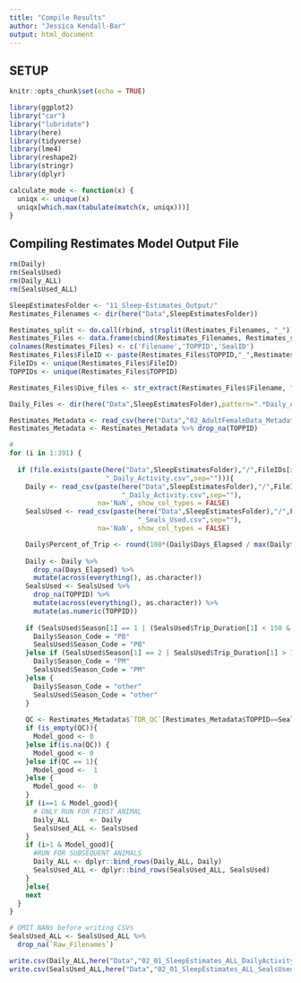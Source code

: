 ```yaml
---
title: "Compile Results"
author: "Jessica Kendall-Bar"
output: html_document
---
```


## SETUP 

```r
knitr::opts_chunk$set(echo = TRUE)

library(ggplot2)
library("car")
library("lubridate")
library(here)
library(tidyverse)
library(lme4)
library(reshape2)
library(stringr)
library(dplyr)

calculate_mode <- function(x) {
  uniqx <- unique(x)
  uniqx[which.max(tabulate(match(x, uniqx)))]
}
```

## Compiling Restimates Model Output File

```r
rm(Daily)
rm(SealsUsed)
rm(Daily_ALL)
rm(SealsUsed_ALL)

SleepEstimatesFolder <- "11_Sleep-Estimates_Output/"
Restimates_Filenames <- dir(here("Data",SleepEstimatesFolder))

Restimates_split <- do.call(rbind, strsplit(Restimates_Filenames, "_"))[, 1:2]
Restimates_Files <- data.frame(cbind(Restimates_Filenames, Restimates_split))
colnames(Restimates_Files) <- c('Filename','TOPPID','SealID')
Restimates_Files$FileID <- paste(Restimates_Files$TOPPID,"_",Restimates_Files$SealID,sep="")
FileIDs <- unique(Restimates_Files$FileID)
TOPPIDs <- unique(Restimates_Files$TOPPID)

Restimates_Files$Dive_files <- str_extract(Restimates_Files$Filename, ".*Daily_Activity.csv")

Daily_Files <- dir(here("Data",SleepEstimatesFolder),pattern=".*Daily_Activity.csv")

Restimates_Metadata <- read_csv(here("Data","02_AdultFemaleData_Metadata.csv"),na = c("NA","NaN", " "))
Restimates_Metadata <- Restimates_Metadata %>% drop_na(TOPPID)

#
for (i in 1:391) { 
  
  if (file.exists(paste(here("Data",SleepEstimatesFolder),"/",FileIDs[i],
                        "_Daily_Activity.csv",sep=""))){
    Daily <- read_csv(paste(here("Data",SleepEstimatesFolder),"/",FileIDs[i],
                            "_Daily_Activity.csv",sep=""),
                      na='NaN', show_col_types = FALSE)
    SealsUsed <- read_csv(paste(here("Data",SleepEstimatesFolder),"/",FileIDs[i],
                                "_Seals_Used.csv",sep=""),
                      na='NaN', show_col_types = FALSE)

    Daily$Percent_of_Trip <- round(100*(Daily$Days_Elapsed / max(Daily$Days_Elapsed)))
    
    Daily <- Daily %>% 
      drop_na(Days_Elapsed) %>% 
      mutate(across(everything(), as.character))
    SealsUsed <- SealsUsed %>% 
      drop_na(TOPPID) %>% 
      mutate(across(everything(), as.character)) %>% 
      mutate(as.numeric(TOPPID))
    
    if (SealsUsed$Season[1] == 1 | (SealsUsed$Trip_Duration[1] < 150 & SealsUsed$Trip_Duration[1] > 50)){
      Daily$Season_Code = "PB"
      SealsUsed$Season_Code = "PB"
    }else if (SealsUsed$Season[1] == 2 | SealsUsed$Trip_Duration[1] > 150){
      Daily$Season_Code = "PM"
      SealsUsed$Season_Code = "PM"
    }else {
      Daily$Season_Code = "other"
      SealsUsed$Season_Code = "other"
    }
  
    QC <- Restimates_Metadata$`TDR_QC`[Restimates_Metadata$TOPPID==SealsUsed$TOPPID[1]]
    if (is_empty(QC)){
      Model_good <- 0
    }else if(is.na(QC)) {
      Model_good <- 0
    }else if(QC == 1){
      Model_good <-  1
    }else {
      Model_good <-  0
    }
    if (i==1 & Model_good){
      # ONLY RUN FOR FIRST ANIMAL
      Daily_ALL     <- Daily
      SealsUsed_ALL <- SealsUsed
    }
    if (i>1 & Model_good){
      #RUN FOR SUBSEQUENT ANIMALS
      Daily_ALL <- dplyr::bind_rows(Daily_ALL, Daily)
      SealsUsed_ALL <- dplyr::bind_rows(SealsUsed_ALL, SealsUsed)
    }
    }else{
    next
  }
}

# OMIT NANs before writing CSVs
SealsUsed_ALL <- SealsUsed_ALL %>% 
  drop_na(`Raw_Filenames`)

write.csv(Daily_ALL,here("Data","02_01_SleepEstimates_ALL_DailyActivity.csv"),row.names = FALSE)
write.csv(SealsUsed_ALL,here("Data","02_01_SleepEstimates_ALL_SealsUsed.csv"),row.names = FALSE)
```

